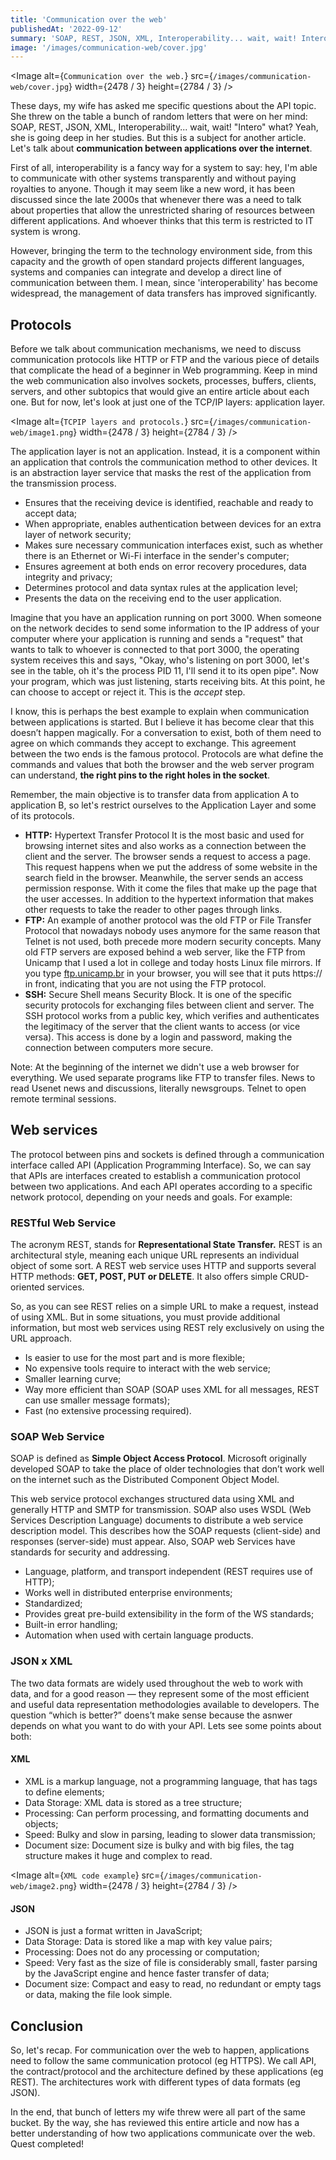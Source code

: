 ```yaml
---
title: 'Communication over the web'
publishedAt: '2022-09-12'
summary: 'SOAP, REST, JSON, XML, Interoperability... wait, wait! Intero what? Lets talk about communication between applications.'
image: '/images/communication-web/cover.jpg'
---
```


<Image
  alt={`Communication over the web.`}
  src={`/images/communication-web/cover.jpg`}
  width={2478 / 3}
  height={2784 / 3}
/>

These days, my wife has asked me specific questions about the API topic. She threw on the table a bunch of random letters that were on her mind: SOAP, REST, JSON, XML, Interoperability... wait, wait! "Intero" what? Yeah, she is going deep in her studies. But this is a subject for another article. Let's talk about **communication between applications over the internet**.

First of all, interoperability is a fancy way for a system to say: hey, I'm able to communicate with other systems transparently and without paying royalties to anyone. Though it may seem like a new word, it has been discussed since the late 2000s that whenever there was a need to talk about properties that allow the unrestricted sharing of resources between different applications. And whoever thinks that this term is restricted to IT system is wrong.

However, bringing the term to the technology environment side, from this capacity and the growth of open standard projects different languages, systems and companies can integrate and develop a direct line of communication between them. I mean, since 'interoperability' has become widespread, the management of data transfers has improved significantly.

## Protocols

Before we talk about communication mechanisms, we need to discuss communication protocols like HTTP or FTP and the various piece of details that complicate the head of a beginner in Web programming. Keep in mind the web communication also involves sockets, processes, buffers, clients, servers, and other subtopics that would give an entire article about each one. But for now, let's look at just one of the TCP/IP layers: application layer.

<Image
  alt={`TCPIP layers and protocols.`}
  src={`/images/communication-web/image1.png`}
  width={2478 / 3}
  height={2784 / 3}
/>

The application layer is not an application. Instead, it is a component within an application that controls the communication method to other devices. It is an abstraction layer service that masks the rest of the application from the transmission process.

- Ensures that the receiving device is identified, reachable and ready to accept data;
- When appropriate, enables authentication between devices for an extra layer of network security;
- Makes sure necessary communication interfaces exist, such as whether there is an Ethernet or Wi-Fi interface in the sender's computer;
- Ensures agreement at both ends on error recovery procedures, data integrity and privacy;
- Determines protocol and data syntax rules at the application level;
- Presents the data on the receiving end to the user application.

Imagine that you have an application running on port 3000. When someone on the network decides to send some information to the IP address of your computer where your application is running and sends a "request" that wants to talk to whoever is connected to that port 3000, the operating system receives this and says, "Okay, who's listening on port 3000, let's see in the table, oh it's the process PID 11, I'll send it to its open pipe". Now your program, which was just listening, starts receiving bits. At this point, he can choose to accept or reject it. This is the *accept* step.

I know, this is perhaps the best example to explain when communication between applications is started. But I believe it has become clear that this doesn’t happen magically. For a conversation to exist, both of them need to agree on which commands they accept to exchange. This agreement between the two ends is the famous protocol. Protocols are what define the commands and values that both the browser and the web server program can understand, **the right pins to the right holes in the socket**.

Remember, the main objective is to transfer data from application A to application B, so let's restrict ourselves to the Application Layer and some of its protocols.

- **HTTP:**
Hypertext Transfer Protocol It is the most basic and used for browsing internet sites and also works as a connection between the client and the server. The browser sends a request to access a page. This request happens when we put the address of some website in the search field in the browser. Meanwhile, the server sends an access permission response. With it come the files that make up the page that the user accesses. In addition to the hypertext information that makes other requests to take the reader to other pages through links.
- **FTP:**
An example of another protocol was the old FTP or File Transfer Protocol that nowadays nobody uses anymore for the same reason that Telnet is not used, both precede more modern security concepts. Many old FTP servers are exposed behind a web server, like the FTP from Unicamp that I used a lot in college and today hosts Linux file mirrors. If you type [ftp.unicamp.br](http://ftp.unicamp.br/) in your browser, you will see that it puts https:// in front, indicating that you are not using the FTP protocol.
- **SSH:**
Secure Shell means Security Block. It is one of the specific security protocols for exchanging files between client and server. The SSH protocol works from a public key, which verifies and authenticates the legitimacy of the server that the client wants to access (or vice versa). This access is done by a login and password, making the connection between computers more secure.

<Callout emoji="☝">
Note: At the beginning of the internet we didn't use a web browser for everything. We used separate programs like FTP to transfer files. News to read Usenet news and discussions, literally newsgroups. Telnet to open remote terminal sessions.
</Callout>

## Web services

The protocol between pins and sockets is defined through a communication interface called API (Application Programming Interface). So, we can say that APIs are interfaces created to establish a communication protocol between two applications. And each API operates according to a specific network protocol, depending on your needs and goals. For example:

### RESTful Web Service

The acronym REST, stands for **Representational State Transfer.** REST is an architectural style, meaning each unique URL represents an individual object of some sort. A REST web service uses HTTP and supports several HTTP methods: **GET, POST, PUT or DELETE**. It also offers simple CRUD-oriented services.

So, as you can see REST relies on a simple URL to make a request, instead of using XML. But in some situations, you must provide additional information, but most web services using REST rely exclusively on using the URL approach.

- Is easier to use for the most part and is more flexible;
- No expensive tools require to interact with the web service;
- Smaller learning curve;
- Way more efficient than SOAP (SOAP uses XML for all messages, REST can use smaller message formats);
- Fast (no extensive processing required).

### SOAP Web Service

SOAP is defined as **Simple Object Access Protocol**. Microsoft originally developed SOAP to take the place of older technologies that don’t work well on the internet such as the Distributed Component Object Model.

This web service protocol exchanges structured data using XML and generally HTTP and SMTP for transmission. SOAP also uses WSDL (Web Services Description Language) documents to distribute a web service description model. This describes how the SOAP requests (client-side) and responses (server-side) must appear. Also, SOAP web Services have standards for security and addressing.

- Language, platform, and transport independent (REST requires use of HTTP);
- Works well in distributed enterprise environments;
- Standardized;
- Provides great pre-build extensibility in the form of the WS standards;
- Built-in error handling;
- Automation when used with certain language products.

### JSON x XML

The two data formats are widely used throughout the web to work with data, and for a good reason — they represent some of the most efficient and useful data representation methodologies available to developers. The question “which is better?” doens’t make sense because the asnwer depends on what you want to do with your API. Lets see some points about both:

#### XML

- XML is a markup language, not a programming language, that has tags to define elements;
- Data Storage: XML data is stored as a tree structure;
- Processing: Can perform processing, and formatting documents and objects;
- Speed: Bulky and slow in parsing, leading to slower data transmission;
- Document size: Document size is bulky and with big files, the tag structure makes it huge and complex to read.

<Image
  alt={`XML code example`}
  src={`/images/communication-web/image2.png`}
  width={2478 / 3}
  height={2784 / 3}
/>

#### JSON

- JSON is just a format written in JavaScript;
- Data Storage: Data is stored like a map with key value pairs;
- Processing: Does not do any processing or computation;
- Speed: Very fast as the size of file is considerably small, faster parsing by the JavaScript engine and hence faster transfer of data;
- Document size: Compact and easy to read, no redundant or empty tags or data, making the file look simple.

## Conclusion

So, let's recap. For communication over the web to happen, applications need to follow the same communication protocol (eg HTTPS). We call API, the contract/protocol and the architecture defined by these applications (eg REST). The architectures work with different types of data formats (eg JSON).

In the end, that bunch of letters my wife threw were all part of the same bucket. By the way, she has reviewed this entire article and now has a better understanding of how two applications communicate over the web. Quest completed!